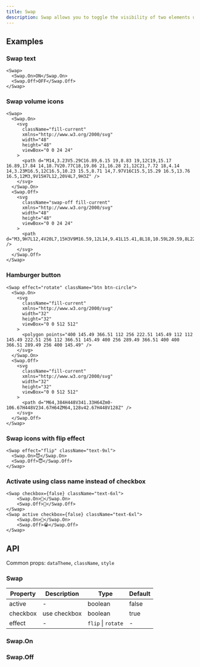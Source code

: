 ```yaml
---
title: Swap
description: Swap allows you to toggle the visibility of two elements using a checkbox or a class name.
---
```


## Examples

### Swap text

```tsx live
<Swap>
  <Swap.On>ON</Swap.On>
  <Swap.Off>OFF</Swap.Off>
</Swap>
```

### Swap volume icons

```tsx live
<Swap>
  <Swap.On>
    <svg
      className="fill-current"
      xmlns="http://www.w3.org/2000/svg"
      width="48"
      height="48"
      viewBox="0 0 24 24"
    >
      <path d="M14,3.23V5.29C16.89,6.15 19,8.83 19,12C19,15.17 16.89,17.84 14,18.7V20.77C18,19.86 21,16.28 21,12C21,7.72 18,4.14 14,3.23M16.5,12C16.5,10.23 15.5,8.71 14,7.97V16C15.5,15.29 16.5,13.76 16.5,12M3,9V15H7L12,20V4L7,9H3Z" />
    </svg>
  </Swap.On>
  <Swap.Off>
    <svg
      className="swap-off fill-current"
      xmlns="http://www.w3.org/2000/svg"
      width="48"
      height="48"
      viewBox="0 0 24 24"
    >
      <path d="M3,9H7L12,4V20L7,15H3V9M16.59,12L14,9.41L15.41,8L18,10.59L20.59,8L22,9.41L19.41,12L22,14.59L20.59,16L18,13.41L15.41,16L14,14.59L16.59,12Z" />
    </svg>
  </Swap.Off>
</Swap>
```

### Hamburger button

```tsx live
<Swap effect="rotate" className="btn btn-circle">
  <Swap.On>
    <svg
      className="fill-current"
      xmlns="http://www.w3.org/2000/svg"
      width="32"
      height="32"
      viewBox="0 0 512 512"
    >
      <polygon points="400 145.49 366.51 112 256 222.51 145.49 112 112 145.49 222.51 256 112 366.51 145.49 400 256 289.49 366.51 400 400 366.51 289.49 256 400 145.49" />
    </svg>
  </Swap.On>
  <Swap.Off>
    <svg
      className="fill-current"
      xmlns="http://www.w3.org/2000/svg"
      width="32"
      height="32"
      viewBox="0 0 512 512"
    >
      <path d="M64,384H448V341.33H64Zm0-106.67H448V234.67H64ZM64,128v42.67H448V128Z" />
    </svg>
  </Swap.Off>
</Swap>
```

### Swap icons with flip effect

```tsx live
<Swap effect="flip" className="text-9xl">
  <Swap.On>😈</Swap.On>
  <Swap.Off>😇</Swap.Off>
</Swap>
```

### Activate using class name instead of checkbox

```tsx live
<Swap checkbox={false} className="text-6xl">
    <Swap.On>🥵</Swap.On>
    <Swap.Off>🥶</Swap.Off>
</Swap>
<Swap active checkbox={false} className="text-6xl">
    <Swap.On>🥳</Swap.On>
    <Swap.Off>😭</Swap.Off>
</Swap>

```

## API

Common props: `dataTheme`, `className`, `style`

### Swap

| Property | Description  | Type               | Default |
| -------- | ------------ | ------------------ | ------- |
| active   | -            | boolean            | false   |
| checkbox | use checkbox | boolean            | true    |
| effect   | -            | `flip` \| `rotate` | -       |

### Swap.On

### Swap.Off
